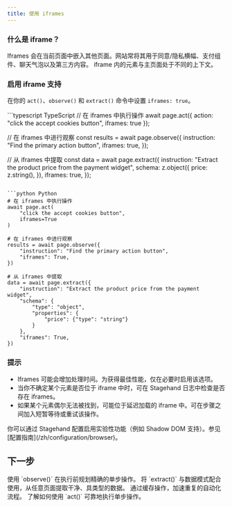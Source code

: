 ```yaml
---
title: 使用 iframes
---
```


### 什么是 iframe？

Iframes 会在当前页面中嵌入其他页面。网站常将其用于同意/隐私横幅、支付组件、聊天气泡以及第三方内容。
iframe 内的元素与主页面处于不同的上下文。

### 启用 iframe 支持

在你的 `act()`、`observe()` 和 `extract()` 命令中设置 `iframes: true`。

<CodeGroup>
  ```typescript TypeScript
  // 在 iframes 中执行操作
  await page.act({ action: "click the accept cookies button", iframes: true });

  // 在 iframes 中进行观察
  const results = await page.observe({
    instruction: "Find the primary action button",
    iframes: true,
  });

  // 从 iframes 中提取
  const data = await page.extract({
    instruction: "Extract the product price from the payment widget",
    schema: z.object({
      price: z.string(),
    }),
    iframes: true,
  });
  ```

  ```python Python
  # 在 iframes 中执行操作
  await page.act(
      "click the accept cookies button",
      iframes=True
  )

  # 在 iframes 中进行观察
  results = await page.observe({
      "instruction": "Find the primary action button",
      "iframes": True,
  })

  # 从 iframes 中提取
  data = await page.extract({
      "instruction": "Extract the product price from the payment widget",
      "schema": {
          "type": "object",
          "properties": {
              "price": {"type": "string"}
          }
      },
      "iframes": True,
  })
  ```
</CodeGroup>

### 提示

- Iframes 可能会增加处理时间。为获得最佳性能，仅在必要时启用该选项。
- 当你不确定某个元素是否位于 iframe 中时，可在 Stagehand 日志中检查是否存在 iframes。
- 如果某个元素偶尔无法被找到，可能位于延迟加载的 iframe 中。可在步骤之间加入短暂等待或重试该操作。

<Note>
  你可以通过 Stagehand 配置启用实验性功能（例如 Shadow DOM 支持）。参见[配置指南](/zh/configuration/browser)。
</Note>

## 下一步

<CardGroup cols={2}>
  <Card title="使用 observe() 分析页面" icon="magnifying-glass" iconType="sharp-solid" href="/zh/basics/observe">
    使用 `observe()` 在执行前规划精确的单步操作。
  </Card>

  <Card title="使用 extract() 提取数据" icon="table" iconType="sharp-solid" href="/zh/basics/extract">
    将 `extract()` 与数据模式配合使用，从任意页面提取干净、具类型的数据。
  </Card>

  <Card title="操作缓存" icon="bolt" iconType="sharp-solid" href="/zh/best-practices/caching">
    通过缓存操作，加速重复的自动化流程。
  </Card>

  <Card title="act() 基础" icon="arrow-pointer" iconType="sharp-solid" href="/zh/basics/act">
    了解如何使用 `act()` 可靠地执行单步操作。
  </Card>
</CardGroup>